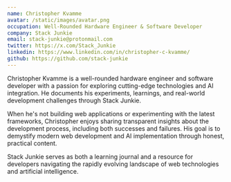 ```yaml
---
name: Christopher Kvamme
avatar: /static/images/avatar.png
occupation: Well-Rounded Hardware Engineer & Software Developer
company: Stack Junkie
email: stack-junkie@protonmail.com
twitter: https://x.com/Stack_Junkie
linkedin: https://www.linkedin.com/in/christopher-c-kvamme/
github: https://github.com/stack-junkie
---
```


Christopher Kvamme is a well-rounded hardware engineer and software developer with a passion for exploring cutting-edge technologies and AI integration. He documents his experiments, learnings, and real-world development challenges through Stack Junkie.

When he's not building web applications or experimenting with the latest frameworks, Christopher enjoys sharing transparent insights about the development process, including both successes and failures. His goal is to demystify modern web development and AI implementation through honest, practical content.

Stack Junkie serves as both a learning journal and a resource for developers navigating the rapidly evolving landscape of web technologies and artificial intelligence.
